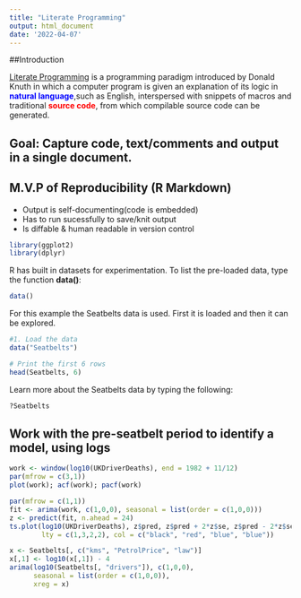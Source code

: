 ```yaml
---
title: "Literate Programming"
output: html_document
date: '2022-04-07'
---
```


##Introduction

[Literate Programming](https://en.wikipedia.org/wiki/Literate_programming) is a programming paradigm introduced by Donald Knuth in which a computer program is given an explanation of its logic in <span style="color: blue;">**natural language**</span>,such as English, interspersed with snippets of macros and traditional <span style="color: red;">**source code**</span>, from which compilable source code can be generated.

## Goal: Capture code, text/comments and output in a single document.

## M.V.P of Reproducibility (R Markdown)

- Output is self-documenting(code is embedded)
- Has to run sucessfully to save/knit output
- Is diffable & human readable in version control

```r
library(ggplot2)
library(dplyr)


```


R has built in datasets for experimentation. To list the pre-loaded data, type the function **data()**:
```r
data()
```


For this example the Seatbelts data is used. First it is loaded and then it can be explored.
```r

#1. Load the data
data("Seatbelts")

# Print the first 6 rows
head(Seatbelts, 6)

```


Learn more about the Seatbelts data by typing the following:
```r
?Seatbelts

```


## Work with the pre-seatbelt period to identify a model, using logs
```r
work <- window(log10(UKDriverDeaths), end = 1982 + 11/12)
par(mfrow = c(3,1))
plot(work); acf(work); pacf(work)

```

```r
par(mfrow = c(1,1))
fit <- arima(work, c(1,0,0), seasonal = list(order = c(1,0,0)))
z <- predict(fit, n.ahead = 24)
ts.plot(log10(UKDriverDeaths), z$pred, z$pred + 2*z$se, z$pred - 2*z$se,
        lty = c(1,3,2,2), col = c("black", "red", "blue", "blue"))

```

```r
x <- Seatbelts[, c("kms", "PetrolPrice", "law")]
x[,1] <- log10(x[,1]) - 4
arima(log10(Seatbelts[, "drivers"]), c(1,0,0),
      seasonal = list(order = c(1,0,0)),
      xreg = x)
```


